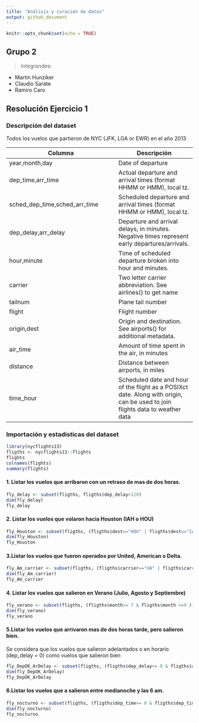 ---
title: "Análisis y curación de datos"
output: github_document
---

```{r setup, include=FALSE}
knitr::opts_chunk$set(echo = TRUE)
```

## Grupo 2

> Integrandes:

* Martín Hunziker
* Claudio Sarate
* Ramiro Caro

## Resolución Ejercicio 1

### Descripción del dataset

Todos los vuelos que partieron de NYC (JFK, LGA or EWR) en el año 2013

Columna           | Descripción
------------------| -------------
year,month,day    | Date of departure 
dep_time,arr_time | Actual departure and arrival times (format HHMM or HMM), local tz.
sched_dep_time,sched_arr_time | Scheduled departure and arrival times (format HHMM or HMM), local tz.
dep_delay,arr_delay | Departure and arrival delays, in minutes. Negative times represent early departures/arrivals.
hour,minute | Time of scheduled departure broken into hour and minutes.
carrier | Two letter carrier abbreviation. See airlines() to get name
tailnum | Plane tail number
flight  | Flight number
origin,dest | Origin and destination. See airports() for additional metadata.
air_time | Amount of time spent in the air, in minutes
distance | Distance between airports, in miles
time_hour |Scheduled date and hour of the flight as a POSIXct date. Along with origin, can be used to join flights data to weather data

### Importación y estadisticas del dataset


```{r summary}
library(nycflights13)
fligths <- nycflights13::flights
flights
colnames(flights)
summary(flights)
```


#### 1. Listar los vuelos que arribaron con un retraso de mas de dos horas.

```{r Pregunta 1}
fly_delay <- subset(fligths, fligths$dep_delay>120)
dim(fly_delay)
fly_delay
```

#### 2. Listar los vuelos que volaron hacia Houston (IAH o HOU)
```{r Pregunta 2}
fly_Houston <- subset(fligths, (fligths$dest=="HOU" | fligths$dest=="IAH"))
dim(fly_Houston)
fly_Houston
```

#### 3.Listar los vuelos que fueron operados por United, American o Delta.
```{r Pregunta 3}
fly_Am_carrier <- subset(fligths, (fligths$carrier=="UA" | fligths$carrier=="AA" | fligths$carrier=="DL"))
dim(fly_Am_carrier)
fly_Am_carrier

```

#### 4. Listar los vuelos que salieron en Verano (Julio, Agosto y Septiembre)

```{r Pregunta 4}
fly_verano <- subset(fligths, (fligths$month>= 7 & fligths$month <=9 ))
dim(fly_verano)
fly_verano

```
#### 5.Listar los vuelos que arrivaron mas de dos horas tarde, pero salieron bien.

Se considera que los vuelos que salieron adelantados o en horario (dep_delay = 0) como vuelos que salieron bien

```{r Pregunta 5}
fly_DepOK_ArDelay <- subset(fligths, (fligths$dep_delay<= 0 & fligths$arr_delay >=120 ))
dim(fly_DepOK_ArDelay)
fly_DepOK_ArDelay

```

#### 6.Listar los vuelos que a salieron entre medianoche y las 6 am.

```{r Pregunta 6}
fly_nocturno <- subset(fligths, (fligths$dep_time>= 0 & fligths$dep_time<= 600 ))
dim(fly_nocturno)
fly_nocturno

```
